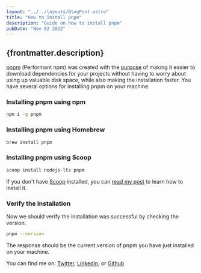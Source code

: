 ---
layout: "../../layouts/BlogPost.astro"
title: "How to Install pnpm"
description: "Guide on how to install pnpm"
pubDate: "Nov 02 2022"
---

## {frontmatter.description}

<a href="https://pnpm.io/" target="_blank" rel="noreferrer">pnpm</a> (Performant npm) was created with the <a href="https://pnpm.io/motivation" target="_blank" rel="noreferrer">purpose</a> of making it easier to download dependencies for your projects without having to worry about using up valuable disk space, while also making the installation faster. You have several options for installing pnpm on your machine.

### Installing pnpm using npm

```sh
npm i -g pnpm
```

### Installing pnpm using Homebrew

```sh
brew install pnpm
```

### Installing pnpm using Scoop

```sh
scoop install nodejs-lts pnpm
```

If you don't have <a href="https://scoop.sh/" target="_blank" rel="noreferrer">Scoop</a> installed, you can <a href="/blog/how-to-install-scoop-on-windows">read my post</a> to learn how to install it.

### Verify the Installation

Now we should verify the installation was successful by checking the version.

```sh
pnpm --version
```

The response should be the current version of pnpm you have just installed on your machine.

You can find me on: <a href="https://twitter.com/ronjtech" target="_blank" >Twitter</a>, <a href="https://www.linkedin.com/in/ronjf/" target="_blank">LinkedIn</a>, or <a href="https://github.com/ronthetech" target="_blank">Github</a>
